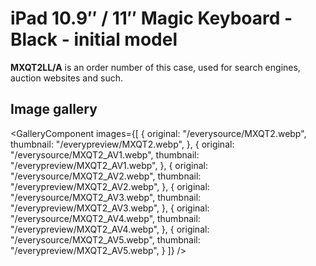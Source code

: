
# iPad 10.9″ / 11″ Magic Keyboard - Black - initial model

<Callout type='info' emoji='👉🏻'>**MXQT2LL/A** is an order number of this case, used for search engines, auction websites and such.</Callout>

## Image gallery

<GalleryComponent
    images={[
      {
        original: "/everysource/MXQT2.webp",
        thumbnail: "/everypreview/MXQT2.webp",
      },
      {
        original: "/everysource/MXQT2_AV1.webp",
        thumbnail: "/everypreview/MXQT2_AV1.webp",
      },
      {
        original: "/everysource/MXQT2_AV2.webp",
        thumbnail: "/everypreview/MXQT2_AV2.webp",
      },
      {
        original: "/everysource/MXQT2_AV3.webp",
        thumbnail: "/everypreview/MXQT2_AV3.webp",
      },
      {
        original: "/everysource/MXQT2_AV4.webp",
        thumbnail: "/everypreview/MXQT2_AV4.webp",
      },
      {
        original: "/everysource/MXQT2_AV5.webp",
        thumbnail: "/everypreview/MXQT2_AV5.webp",
      }
    ]}
  />
